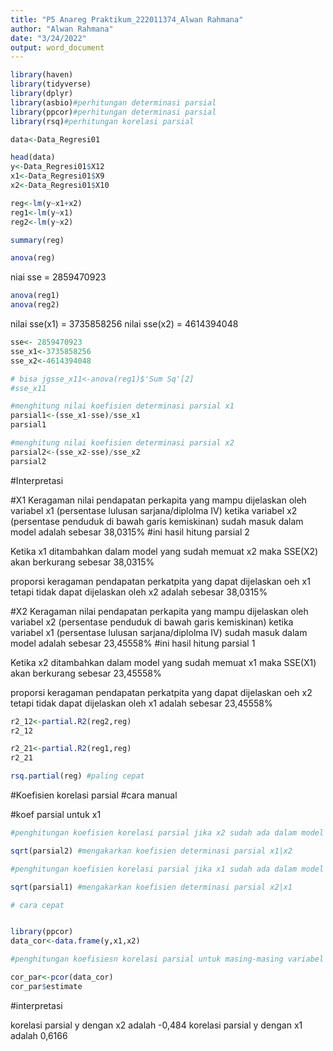 ---
title: "P5 Anareg Praktikum_222011374_Alwan Rahmana"
author: "Alwan Rahmana"
date: "3/24/2022"
output: word_document
---


```{r}
library(haven)
library(tidyverse)
library(dplyr)
library(asbio)#perhitungan determinasi parsial
library(ppcor)#perhitungan determinasi parsial
library(rsq)#perhitungan korelasi parsial

data<-Data_Regresi01

head(data)
y<-Data_Regresi01$X12
x1<-Data_Regresi01$X9
x2<-Data_Regresi01$X10
```

```{r}
reg<-lm(y~x1+x2)
reg1<-lm(y~x1)
reg2<-lm(y~x2)
```

```{r}
summary(reg)
```
```{r}
anova(reg)
```
niai sse = 2859470923
```{r}
anova(reg1)
anova(reg2)
```
nilai sse(x1) = 3735858256
nilai sse(x2) = 4614394048

```{r}
sse<- 2859470923
sse_x1<-3735858256
sse_x2<-4614394048

# bisa jgsse_x11<-anova(reg1)$'Sum Sq'[2]
#sse_x11
```


```{r}
#menghitung nilai koefisien determinasi parsial x1
parsial1<-(sse_x1-sse)/sse_x1
parsial1

#menghitung nilai koefisien determinasi parsial x2
parsial2<-(sse_x2-sse)/sse_x2
parsial2


```
#Interpretasi

#X1
Keragaman nilai pendapatan perkapita yang mampu dijelaskan oleh variabel x1 (persentase lulusan sarjana/diplolma IV) ketika variabel x2 (persentase penduduk di bawah garis kemiskinan) sudah masuk dalam model adalah sebesar 38,0315% #ini hasil hitung parsial 2

Ketika x1 ditambahkan dalam model yang sudah memuat x2 maka SSE(X2) akan berkurang sebesar 38,0315%

proporsi keragaman pendapatan perkatpita yang dapat dijelaskan oeh x1 tetapi tidak dapat dijelaskan oleh x2 adalah sebesar 38,0315%

#X2
Keragaman nilai pendapatan perkapita yang mampu dijelaskan oleh variabel x2 (persentase penduduk di bawah garis kemiskinan) ketika variabel x1 (persentase lulusan sarjana/diplolma IV) sudah masuk dalam model adalah sebesar 23,45558% #ini hasil hitung parsial 1

Ketika x2 ditambahkan dalam model yang sudah memuat x1 maka SSE(X1) akan berkurang sebesar 23,45558%

proporsi keragaman pendapatan perkatpita yang dapat dijelaskan oeh x2 tetapi tidak dapat dijelaskan oleh x1 adalah sebesar 23,45558%
```{r}
r2_12<-partial.R2(reg2,reg)
r2_12
```

```{r}
r2_21<-partial.R2(reg1,reg)
r2_21
```
```{r}
rsq.partial(reg) #paling cepat
```
#Koefisien korelasi parsial
#cara manual

#koef parsial untuk x1
```{r}
#penghitungan koefisien korelasi parsial jika x2 sudah ada dalam model

sqrt(parsial2) #mengakarkan koefisien determinasi parsial x1|x2
```
```{r}
#penghitungan koefisien korelasi parsial jika x1 sudah ada dalam model

sqrt(parsial1) #mengakarkan koefisien determinasi parsial x2|x1
```
```{r}
# cara cepat


library(ppcor)
data_cor<-data.frame(y,x1,x2)

#penghitungan koefisiesn korelasi parsial untuk masing-masing variabel independen

cor_par<-pcor(data_cor)
cor_par$estimate

```
#interpretasi

korelasi parsial y dengan x2 adalah -0,484
korelasi parsial y dengan x1 adalah 0,6166

